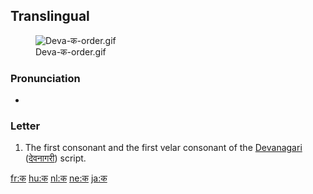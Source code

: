 {{also|क़}}
==Translingual==
[[File:Deva-क-order.gif|thumb]]

===Pronunciation===
* {{IPA|/kə/}}

===Letter===
{{mul-deva|ka}}

# The first consonant and the first velar consonant of the [[Devanagari]] ([[देवनागरी]]) script.

[[fr:क]]
[[hu:क]]
[[nl:क]]
[[ne:क]]
[[ja:क]]